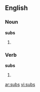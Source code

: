 ==English==

===Noun===
'''subs'''

# {{plural of|[[sub]]}}

===Verb===
'''subs'''

# {{third-person singular of|[[sub]]}}

[[ar:subs]]
[[vi:subs]]